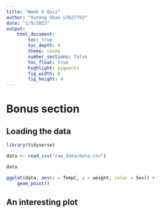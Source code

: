 ```yaml
---
title: "Week 6 Quiz"
author: "Yutong Shao u7627793"
date: "1/9/2023"
output:  
    html_document:
        toc: true
        toc_depth: 4
        theme: cosmo
        number_sections: false
        toc_float: true
        highlight: pygments
        fig_width: 8
        fig_height: 4
---
```


# Bonus section

## Loading the data

```r
library(tidyverse)
```

```r
data <- read_csv("raw_data/data.csv")
```

```r
data
```

```r
ggplot(data, aes(x = TempC, y = weight, color = Sex)) +
    geom_point()
```


## An interesting plot